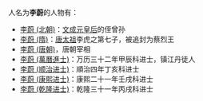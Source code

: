 人名为'''李蔚'''的人物有：
* [[李蔚_(北朝)|李蔚 (北朝)]]：[[文成元皇后|文成元皇后]]的侄曾孙
* [[李蔚_(隋)|李蔚 (隋)]]：[[李虎|唐太祖]]李虎之第七子，被追封为蔡烈王
* [[李蔚_(唐朝)|李蔚 (唐朝)]]，唐朝宰相
* [[李蔚_(萬曆進士)|李蔚 (萬曆進士)]]：万历三十二年甲辰科进士，镇江丹徒人
* [[李蔚_(顺治进士)|李蔚 (顺治进士)]]：順治四年丁亥科进士
* [[李蔚_(康熙进士)|李蔚 (康熙进士)]]：康熙二十一年壬戌科进士
* [[李蔚_(乾隆进士)|李蔚 (乾隆进士)]]：乾隆三十一年丙戌科进士

{{disambig|Cat=二字李姓人名消歧義|wei}}